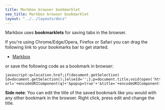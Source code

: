 ```yaml
---
title: Markbox browser bookmarklet
seo_title: Markbox browser bookmarklet
layout: "../../layouts/docs"
---
```


Markbox uses **bookmarklets** for saving tabs in the browser.

If you're using Chrome/Edge/Opera, Firefox or Safari you can drag the following link to your bookmarks bar to get started.

- [Markbox](<javascript:q=location.href;if(document.getSelection){d=document.getSelection();}else{d='';};p=document.title;void(open('https://bookmarky.mnsht.xyz/create?url='+encodeURIComponent(q)+'&popup=true'+'&title='+encodeURIComponent(p),'Markbox','toolbar=no,scrollbars=yes,width=750,height=700'))>)

or save the following code as a bookmark in browser:

```
javascript:q=location.href;if(document.getSelection){d=document.getSelection();}else{d='';};p=document.title;void(open('https://bookmarky.mnsht.xyz/create?url='+encodeURIComponent(q)+'&popup=true'+'&title='+encodeURIComponent(p),'Markbox','toolbar=no,scrollbars=yes,width=750,height=700'));
```

**Side note**: You can edit the title of the saved bookmark like you would with any other bookmark in the browser. Right click, press edit and change the title.
